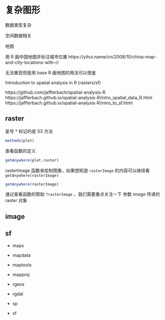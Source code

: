 # 复杂图形 {#advanced-graph}

数据类型复杂

空间数据相关

地图

用 R 画中国地图并标注城市位置
https://yihui.name/cn/2008/10/china-map-and-city-locations-with-r/

无法重现但是用 base R 画地图的用法可以借鉴

Introduction to spatial analysis in R (rasters/sf) 

https://github.com/jafflerbach/spatial-analysis-R
https://jafflerbach.github.io/spatial-analysis-R/intro_spatial_data_R.html
https://jafflerbach.github.io/spatial-analysis-R/intro_to_sf.html

## raster

星号 * 标记的是 S3 方法

```r
methods(plot)
```

查看函数的定义

```r
getAnywhere(plot.raster)
```

rasterImage 函数来绘制图像，如果想知道 `rasterImage` 的内容可以继续看 `getAnywhere(rasterImage)`

```r
getAnywhere(rasterImage)
```

通过查看函数的帮助 `?rasterImage` ，我们需要重点关注一下
参数 *image* 传递的 raster 对象

## image


## sf {#simple-features}

- maps
- mapdata
- maptools
- mapproj

- rgeos
- rgdal

- sp
- sf

